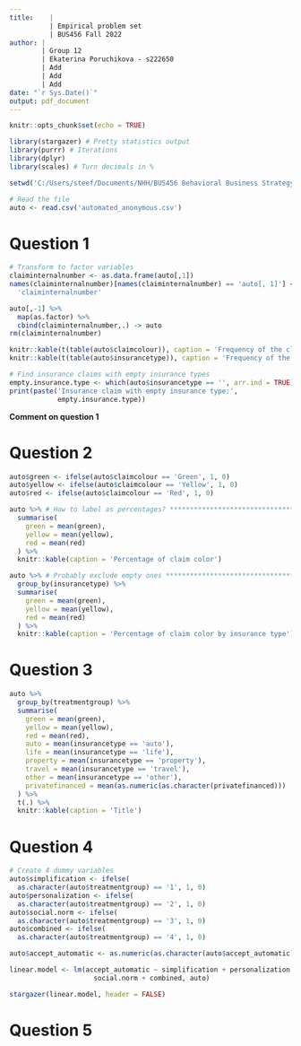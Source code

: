 ```yaml
---
title:    |
          | Empirical problem set
          | BUS456 Fall 2022
author: |
        | Group 12
        | Ekaterina Poruchikova - s222650
        | Add
        | Add
        | Add
date: "`r Sys.Date()`"
output: pdf_document
---
```


\newpage

```r
knitr::opts_chunk$set(echo = TRUE)
```

```r
library(stargazer) # Pretty statistics output
library(purrr) # Iterations
library(dplyr) 
library(scales) # Turn decimals in %
```



```r
setwd('C:/Users/steef/Documents/NHH/BUS456 Behavioral Business Strategy/BUS456-Assignment-1')

# Read the file
auto <- read.csv('automated_anonymous.csv')
```

# Question 1

```r
# Transform to factor variables
claiminternalnumber <- as.data.frame(auto[,1])
names(claiminternalnumber)[names(claiminternalnumber) == 'auto[, 1]'] <- 
  'claiminternalnumber'

auto[,-1] %>%
  map(as.factor) %>%
  cbind(claiminternalnumber,.) -> auto
rm(claiminternalnumber)

knitr::kable(t(table(auto$claimcolour)), caption = 'Frequency of the claim colour')
knitr::kable(t(table(auto$insurancetype)), caption = 'Frequency of the insurance type')

# Find insurance claims with empty insurance types
empty.insurance.type <- which(auto$insurancetype == '', arr.ind = TRUE)
print(paste('Insurance claim with empty insurance type:',
            empty.insurance.type))
```

**Comment on question 1**

# Question 2

```r
auto$green <- ifelse(auto$claimcolour == 'Green', 1, 0)
auto$yellow <- ifelse(auto$claimcolour == 'Yellow', 1, 0)
auto$red <- ifelse(auto$claimcolour == 'Red', 1, 0)

auto %>% # How to label as percentages? *******************************************************
  summarise(
    green = mean(green),
    yellow = mean(yellow),
    red = mean(red)
  ) %>%
  knitr::kable(caption = 'Percentage of claim color')

auto %>% # Probably exclude empty ones *********************************************************
  group_by(insurancetype) %>%
  summarise(
    green = mean(green),
    yellow = mean(yellow),
    red = mean(red)
  ) %>%
  knitr::kable(caption = 'Percentage of claim color by insurance type')
```

# Question 3


```r
auto %>% 
  group_by(treatmentgroup) %>%
  summarise(
    green = mean(green),
    yellow = mean(yellow),
    red = mean(red),
    auto = mean(insurancetype == 'auto'),
    life = mean(insurancetype == 'life'),
    property = mean(insurancetype == 'property'),
    travel = mean(insurancetype == 'travel'),
    other = mean(insurancetype == 'other'),
    privatefinanced = mean(as.numeric(as.character(privatefinanced)))
  ) %>%
  t(.) %>%
  knitr::kable(caption = 'Title')

```

# Question 4

```r
# Create 4 dummy variables
auto$simplification <- ifelse(
  as.character(auto$treatmentgroup) == '1', 1, 0)
auto$personalization <- ifelse(
  as.character(auto$treatmentgroup) == '2', 1, 0)
auto$social.norm <- ifelse(
  as.character(auto$treatmentgroup) == '3', 1, 0)
auto$combined <- ifelse(
  as.character(auto$treatmentgroup) == '4', 1, 0)

auto$accept_automatic <- as.numeric(as.character(auto$accept_automatic))

linear.model <- lm(accept_automatic ~ simplification + personalization + 
                     social.norm + combined, auto)

stargazer(linear.model, header = FALSE)
```

# Question 5

